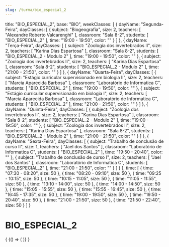 ```yaml
---
slug: /turma/bio_especial_2
---
```

  title: "BIO_ESPECIAL_2",
  base: "BIO",
  weekClasses: [
    {
      dayName: "Segunda-Feira",
      dayClasses: [
        {
          subject: "Biogeografia",
          size: 2,
          teachers: [
            "Alexandre Roberto Valcarenghi"
          ],
          classroom: "Sala 8-2",
          students: [
            "BIO_ESPECIAL_2"
          ],
          time: "19:00 - 19:50",
          color: ""
        }
      ]
    },
    {
      dayName: "Terça-Feira",
      dayClasses: [
        {
          subject: "Zoologia dos invertebrados II",
          size: 2,
          teachers: [
            "Karina Dias Espartosa"
          ],
          classroom: "Sala 8-2",
          students: [
            "BIO_ESPECIAL_2 - Modulo 2"
          ],
          time: "19:00 - 19:50",
          color: ""
        },
        {
          subject: "Zoologia dos invertebrados II",
          size: 2,
          teachers: [
            "Karina Dias Espartosa"
          ],
          classroom: "Sala 8-2",
          students: [
            "BIO_ESPECIAL_2 - Modulo 2"
          ],
          time: "21:00 - 21:50",
          color: ""
        }
      ]
    },
    {
      dayName: "Quarta-Feira",
      dayClasses: [
        {
          subject: "Estágio curricular supervisionado em biologia II",
          size: 2,
          teachers: [
            "Marcia Aparecida Barbosa"
          ],
          classroom: "Laboratório de Informatica C",
          students: [
            "BIO_ESPECIAL_2"
          ],
          time: "19:00 - 19:50",
          color: ""
        },
        {
          subject: "Estágio curricular supervisionado em biologia I",
          size: 2,
          teachers: [
            "Marcia Aparecida Barbosa"
          ],
          classroom: "Laboratório de Informatica C",
          students: [
            "BIO_ESPECIAL_2"
          ],
          time: "21:00 - 21:50",
          color: ""
        }
      ]
    },
    {
      dayName: "Quinta-Feira",
      dayClasses: [
        {
          subject: "Zoologia dos invertebrados II",
          size: 2,
          teachers: [
            "Karina Dias Espartosa"
          ],
          classroom: "Sala 8-2",
          students: [
            "BIO_ESPECIAL_2 - Modulo 2"
          ],
          time: "19:00 - 19:50",
          color: ""
        },
        {
          subject: "Zoologia dos invertebrados II",
          size: 2,
          teachers: [
            "Karina Dias Espartosa"
          ],
          classroom: "Sala 8-2",
          students: [
            "BIO_ESPECIAL_2 - Modulo 2"
          ],
          time: "21:00 - 21:50",
          color: ""
        }
      ]
    },
    {
      dayName: "Sexta-Feira",
      dayClasses: [
        {
          subject: "Trabalho de conclusão de curso II",
          size: 1,
          teachers: [
            "Jael dos Santos"
          ],
          classroom: "Laboratório de Informatica C",
          students: [
            "BIO_ESPECIAL_2"
          ],
          time: "19:50 - 20:40",
          color: ""
        },
        {
          subject: "Trabalho de conclusão de curso I",
          size: 2,
          teachers: [
            "Jael dos Santos"
          ],
          classroom: "Laboratório de Informatica C",
          students: [
            "BIO_ESPECIAL_2"
          ],
          time: "21:00 - 21:50",
          color: ""
        }
      ]
    }
  ],
  time: [
    {
      time: "07:30 - 08:20",
      size: 50
    },
    {
      time: "08:20 - 09:10",
      size: 50
    },
    {
      time: "09:25 - 10:15",
      size: 50
    },
    {
      time: "10:15 - 11:05",
      size: 50
    },
    {
      time: "11:05 - 11:55",
      size: 50
    },
    {
      time: "13:10 - 14:00",
      size: 50
    },
    {
      time: "14:00 - 14:50",
      size: 50
    },
    {
      time: "15:05 - 15:55",
      size: 50
    },
    {
      time: "15:55 - 16:45",
      size: 50
    },
    {
      time: "16:45 - 17:35",
      size: 50
    },
    {
      time: "19:00 - 19:50",
      size: 50
    },
    {
      time: "19:50 - 20:40",
      size: 50
    },
    {
      time: "21:00 - 21:50",
      size: 50
    },
    {
      time: "21:50 - 22:40",
      size: 50
    }
  ]
}

# BIO_ESPECIAL_2

<div>
  {
    <BrowserOnly>
      {() => (
        <Grid
          title={data.title}
          weekClasses={data.weekClasses}
          time={data.time}
        />
      )}
    </BrowserOnly>
  }
</div>
